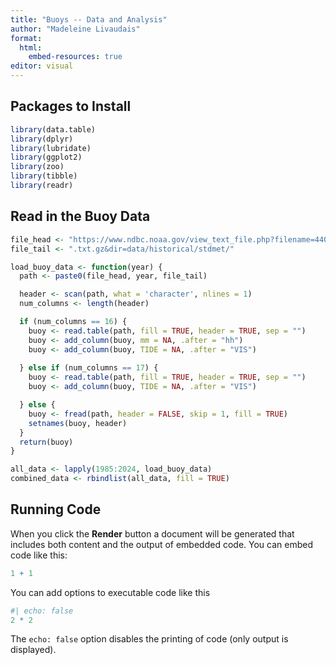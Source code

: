 ```yaml
---
title: "Buoys -- Data and Analysis"
author: "Madeleine Livaudais"
format: 
  html:
    embed-resources: true
editor: visual
---
```


## Packages to Install

```r
library(data.table)
library(dplyr)
library(lubridate)
library(ggplot2)
library(zoo)
library(tibble)
library(readr)
```

## Read in the Buoy Data

```r
file_head <- "https://www.ndbc.noaa.gov/view_text_file.php?filename=44013h"
file_tail <- ".txt.gz&dir=data/historical/stdmet/"

load_buoy_data <- function(year) {
  path <- paste0(file_head, year, file_tail)

  header <- scan(path, what = 'character', nlines = 1)
  num_columns <- length(header)  

  if (num_columns == 16) {
    buoy <- read.table(path, fill = TRUE, header = TRUE, sep = "")
    buoy <- add_column(buoy, mm = NA, .after = "hh")
    buoy <- add_column(buoy, TIDE = NA, .after = "VIS")
    
  } else if (num_columns == 17) {
    buoy <- read.table(path, fill = TRUE, header = TRUE, sep = "")
    buoy <- add_column(buoy, TIDE = NA, .after = "VIS")

  } else {
    buoy <- fread(path, header = FALSE, skip = 1, fill = TRUE)
    setnames(buoy, header)
  }
  return(buoy)
}

all_data <- lapply(1985:2024, load_buoy_data)
combined_data <- rbindlist(all_data, fill = TRUE)

```


## Running Code

When you click the **Render** button a document will be generated that includes both content and the output of embedded code. You can embed code like this:

```r
1 + 1
```

You can add options to executable code like this

```r
#| echo: false
2 * 2
```

The `echo: false` option disables the printing of code (only output is displayed).
